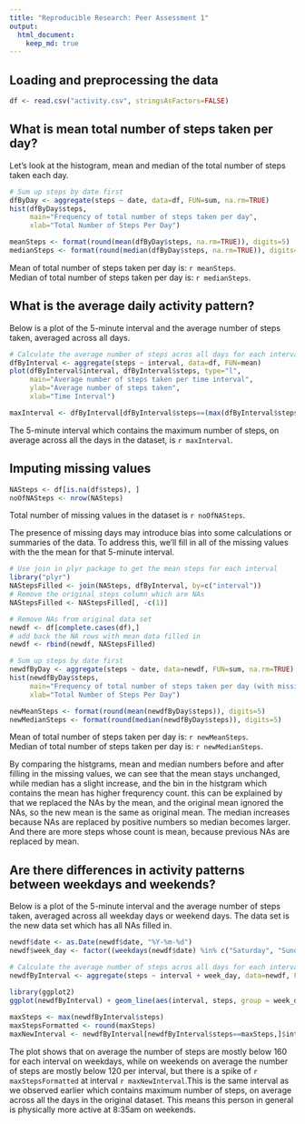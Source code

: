 ```yaml
---
title: "Reproducible Research: Peer Assessment 1"
output: 
  html_document: 
    keep_md: true
---
```



## Loading and preprocessing the data
```r
df <- read.csv("activity.csv", stringsAsFactors=FALSE)
```


## What is mean total number of steps taken per day?
Let's look at the histogram, mean and median of the total number of steps taken each day. 
```r
# Sum up steps by date first
dfByDay <- aggregate(steps ~ date, data=df, FUN=sum, na.rm=TRUE)
hist(dfByDay$steps, 
     main="Frequency of total number of steps taken per day", 
     xlab="Total Number of Steps Per Day")
```

``` r
meanSteps <- format(round(mean(dfByDay$steps, na.rm=TRUE)), digits=5)
medianSteps <- format(round(median(dfByDay$steps, na.rm=TRUE)), digits=5)
```

Mean of total number of steps taken per day is:  `r meanSteps`.  
Median of total number of steps taken per day is: `r medianSteps`.


## What is the average daily activity pattern?
Below is a plot of the 5-minute interval and the average number of steps taken, averaged across all days. 
``` r
# Calculate the average number of steps acros all days for each interval
dfByInterval <- aggregate(steps ~ interval, data=df, FUN=mean)
plot(dfByInterval$interval, dfByInterval$steps, type="l", 
     main="Average number of steps taken per time interval", 
     ylab="Average number of steps taken", 
     xlab="Time Interval")
```

```r
maxInterval <- dfByInterval[dfByInterval$steps==(max(dfByInterval$steps)),]$interval
```

The 5-minute interval which contains the maximum number of steps,  on average across all the days in the dataset, is `r maxInterval`.

## Imputing missing values
```r
NASteps <- df[is.na(df$steps), ]
noOfNASteps <- nrow(NASteps)
```

Total number of missing values in the dataset is `r noOfNASteps`.

The presence of missing days may introduce bias into some calculations or summaries of the data. To address this, we'll fill in all of the missing values with the the mean for that 5-minute interval.

```r
# Use join in plyr package to get the mean steps for each interval
library("plyr")
NAStepsFilled <- join(NASteps, dfByInterval, by=c("interval"))
# Remove the original steps column which are NAs
NAStepsFilled <- NAStepsFilled[, -c(1)]

# Remove NAs from original data set
newdf <- df[complete.cases(df),]
# add back the NA rows with mean data filled in 
newdf <- rbind(newdf, NAStepsFilled)
```

```r
# Sum up steps by date first
newdfByDay <- aggregate(steps ~ date, data=newdf, FUN=sum, na.rm=TRUE)
hist(newdfByDay$steps, 
     main="Frequency of total number of steps taken per day (with missing values filled)", 
     xlab="Total Number of Steps Per Day")
```

``` r
newMeanSteps <- format(round(mean(newdfByDay$steps)), digits=5)
newMedianSteps <- format(round(median(newdfByDay$steps)), digits=5)
```

Mean of total number of steps taken per day is:  `r newMeanSteps`.  
Median of total number of steps taken per day is: `r newMedianSteps`.

By comparing the histgrams, mean and median numbers before and after filling in the missing values, we can see that the mean stays unchanged, while median has a slight increase, and the bin in the histgram which contains the mean has higher frequrency count. this can be explained by that we replaced the NAs by the mean, and the original mean ignored the NAs, so the new mean is the same as original mean. The median increases because NAs are replaced by positive numbers so median becomes larger. And there are more steps whose count is mean, because previous NAs are replaced by mean. 

## Are there differences in activity patterns between weekdays and weekends?
Below is a plot of the 5-minute interval and the average number of steps taken, averaged across all weekday days or weekend days. The data set is the new data set which has all NAs filled in.

``` r
newdf$date <- as.Date(newdf$date, "%Y-%m-%d") 
newdf$week_day <- factor((weekdays(newdf$date) %in% c("Saturday", "Sunday")), label=c("weekend", "weekday"))

# Calculate the average number of steps acros all days for each interval
newdfByInterval <- aggregate(steps ~ interval + week_day, data=newdf, FUN=mean)

library(ggplot2)
ggplot(newdfByInterval) + geom_line(aes(interval, steps, group = week_day, color = week_day)) + facet_wrap(~week_day)
   
maxSteps <- max(newdfByInterval$steps)
maxStepsFormatted <- round(maxSteps)
maxNewInterval <- newdfByInterval[newdfByInterval$steps==maxSteps,]$interval
```

The plot shows that on average the number of steps are mostly below 160 for each interval on weekdays, while on weekends on average the number of steps are mostly below 120 per interval, but there is a spike of `r maxStepsFormatted` at interval `r maxNewInterval`.This is the same interval as we observed earlier which contains maximum number of steps,  on average across all the days in the original dataset. This means this person in general is physically more active at 8:35am on weekends. 

